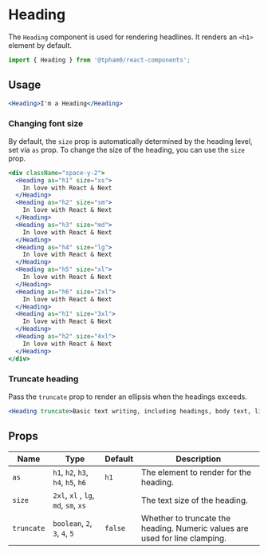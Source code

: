 
<SEO title="Heading" description="The Heading component is used for rendering headlines." />

# Heading

The `Heading` component is used for rendering headlines. It renders an `<h1>` element by default.

```js
import { Heading } from '@tpham0/react-components';
```

## Usage

```jsx
<Heading>I'm a Heading</Heading>
```

### Changing font size

By default, the `size` prop is automatically determined by the heading level, set via `as` prop. To change the size of the heading, you can use the `size` prop.

```jsx
<div className="space-y-2">
  <Heading as="h1" size="xs">
    In love with React & Next
  </Heading>
  <Heading as="h2" size="sm">
    In love with React & Next
  </Heading>
  <Heading as="h3" size="md">
    In love with React & Next
  </Heading>
  <Heading as="h4" size="lg">
    In love with React & Next
  </Heading>
  <Heading as="h5" size="xl">
    In love with React & Next
  </Heading>
  <Heading as="h6" size="2xl">
    In love with React & Next
  </Heading>
  <Heading as="h1" size="3xl">
    In love with React & Next
  </Heading>
  <Heading as="h2" size="4xl">
    In love with React & Next
  </Heading>
</div>
```

### Truncate heading

Pass the `truncate` prop to render an ellipsis when the headings exceeds.

```jsx
<Heading truncate>Basic text writing, including headings, body text, lists, and more.</Heading>
```

## Props

| Name       | Type                                 | Default | Description                                                                 |
| ---------- | ------------------------------------ | ------- | --------------------------------------------------------------------------- |
| `as`       | `h1`, `h2`, `h3`, `h4`, `h5`, `h6`   | `h1`    | The element to render for the heading.                                      |
| `size`     | `2xl`, `xl` , `lg`, `md`, `sm`, `xs` |         | The text size of the heading.                                               |
| `truncate` | `boolean`, `2`, `3`, `4`, `5`        | `false` | Whether to truncate the heading. Numeric values are used for line clamping. |
